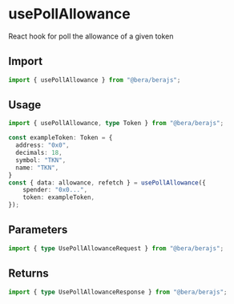 # usePollAllowance

React hook for poll the allowance of a given token

## Import

```ts twoslash
import { usePollAllowance } from "@bera/berajs";
```

## Usage

```ts twoslash [example.ts]
import { usePollAllowance, type Token } from "@bera/berajs";

const exampleToken: Token = {
  address: "0x0",
  decimals: 18,
  symbol: "TKN",
  name: "TKN",
}
const { data: allowance, refetch } = usePollAllowance({
    spender: "0x0...",
    token: exampleToken,
});

```

## Parameters

```ts twoslash
import { type UsePollAllowanceRequest } from "@bera/berajs";
```

## Returns

```ts twoslash
import { type UsePollAllowanceResponse } from "@bera/berajs";
```
